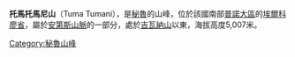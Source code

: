 {{Coord|17|11|12|S|69|47|32|W|display=title}}

'''托馬托馬尼山'''（Tuma Tumani），是[[秘魯|秘魯]]的山峰，位於該國南部[[普諾大區|普諾大區]]的[[埃爾科廖省|埃爾科廖省]]，屬於[[安第斯山脈|安第斯山脈]]的一部分，處於[[吉瓦納山|吉瓦納山]]以東，海拔高度5,007米。

{{Peru-geo-stub}}
[[Category:秘魯山峰|Category:秘魯山峰]]